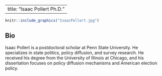 
---
title: "Isaac Pollert Ph.D."
---

```r
knitr::include_graphics("IsaacPollert.jpg")
```
## Bio

Isaac Pollert is a postdoctoral scholar at Penn State University. He specializes in state politics, policy diffusion, and survey research. He received his degree from the University of Illinois at Chicago, and his dissertation focuses on policy diffusion mechanisms and American election policy.
